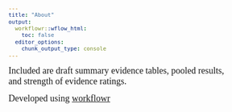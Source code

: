 ```yaml
---
title: "About"
output:
  workflowr::wflow_html:
    toc: false
  editor_options:
    chunk_output_type: console
---
```


```{=html}
<style type="text/css">
  body{
  font-size: 9.5pt;
  font-family: Source Sans Pro;
}

.list-group-item.active, .list-group-item.active:hover, .list-group-item.active:focus {
  color: #090909;
  background-color: #0909093d;
}

.lightable-classic.lightable-hover tbody tr:hover {
    background-color: #c5d4e4;
}
.btn-xs, .btn-group-xs>.btn { 
display: none; 
}

.btn-default {
display: none !important; 
}
</style>
```

<font size = 4> Included are draft summary evidence tables, pooled results, and strength of evidence ratings. </font>

<font size = 4> Developed using [workflowr](https://jdblischak.github.io/workflowr/index.html) </font>

<br>
